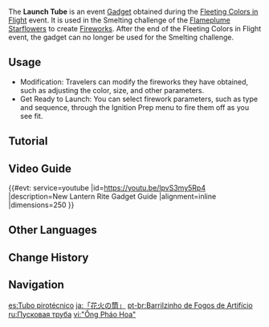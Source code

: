 {{Item Infobox
|id          = 220047
|image       = Item Launch Tube.png
|type        = Gadgets
|invCategory = Gadgets
|quality     = 4
|effect      = Modify and Launch [[Fireworks]].
|description = A special device created by the artisan [[Pengyi]]. It comes with functions that allow for the creation and automated launch of fireworks. In the hands of someone creative, it will surely see great use in the creation of unique and radiant fireworks shows.
|source1     = [[Fleeting Colors in Flight]] Event
|source2     = {{Sold By|Launch Tube}}
|event       = Fleeting Colors in Flight
|reusable    = Yes
|usage       = Placed
|memento     = Yes
}}
The '''Launch Tube''' is an event [[Gadget]] obtained during the [[Fleeting Colors in Flight]] event. It is used in the Smelting challenge of the [[Fleeting Colors in Flight/Flameplume Starflowers|Flameplume Starflowers]] to create [[Fireworks]]. After the end of the Fleeting Colors in Flight event, the gadget can no longer be used for the Smelting challenge.

==Usage==
* Modification: Travelers can modify the fireworks they have obtained, such as adjusting the color, size, and other parameters.
* Get Ready to Launch: You can select firework parameters, such as type and sequence, through the Ignition Prep menu to fire them off as you see fit.

==Tutorial==
{{Transclude|Tutorial/Launch Tube}}

==Video Guide==
{{#evt:
service=youtube
|id=https://youtu.be/lpvS3my5Rp4
|description=New Lantern Rite Gadget Guide
|alignment=inline
|dimensions=250
}}

==Other Languages==
{{Other Languages
|en      = Launch Tube
|zhs     = 「烟花筒」
|zhs_rm  = "Yānhuā Tǒng"
|zht     = 「煙花筒」
|zht_rm  = "Yānhuā Tǒng"
|zh_tl   = "Firework Tube"
|ja      = 「花火の筒」
|ja_rm   = "Hanabi no Tsutsu"
|ja_tl   = "Firework Tube"
|ko      = 「폭죽통」
|ko_rm   = "Pokjuktong"
|ko_tl   = "Firework Tube"
|es      = Tubo pirotécnico
|es_tl   = Pyrotechnic Tube
|fr      = Tube de tir
|fr_tl   = Launch Tube
|ru      = Пусковая труба
|ru_tl   = Launch Tube
|th      = "Launch Tube"
|vi      = "Ống Pháo Hoa"
|vi_tl   = 
|de      = „Abschussrohr“
|de_tl   = "Launch Tube"
|id      = Launch Tube
|pt      = Barrilzinho de Fogos de Artifício
|pt_tl   = 
|tr      = Ateşleme Borusu
|tr_tl   = 
|it      = Tubo di lancio
|it_tl   = 
}}

==Change History==
{{Change History|2.4}}

==Navigation==
{{Gadget Navbox}}

[[es:Tubo pirotécnico]]
[[ja:「花火の筒」]]
[[pt-br:Barrilzinho de Fogos de Artifício]]
[[ru:Пусковая труба]]
[[vi:"Ống Pháo Hoa"]]